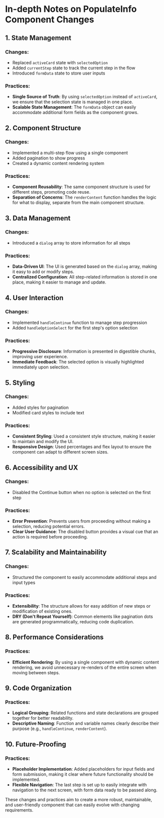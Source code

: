 # In-depth Notes on PopulateInfo Component Changes

## 1. State Management

### Changes:
- Replaced `activeCard` state with `selectedOption`
- Added `currentStep` state to track the current step in the flow
- Introduced `formData` state to store user inputs

### Practices:
- **Single Source of Truth**: By using `selectedOption` instead of `activeCard`, we ensure that the selection state is managed in one place.
- **Scalable State Management**: The `formData` object can easily accommodate additional form fields as the component grows.

## 2. Component Structure

### Changes:
- Implemented a multi-step flow using a single component
- Added pagination to show progress
- Created a dynamic content rendering system

### Practices:
- **Component Reusability**: The same component structure is used for different steps, promoting code reuse.
- **Separation of Concerns**: The `renderContent` function handles the logic for what to display, separate from the main component structure.

## 3. Data Management

### Changes:
- Introduced a `dialog` array to store information for all steps

### Practices:
- **Data-Driven UI**: The UI is generated based on the `dialog` array, making it easy to add or modify steps.
- **Centralized Configuration**: All step-related information is stored in one place, making it easier to manage and update.

## 4. User Interaction

### Changes:
- Implemented `handleContinue` function to manage step progression
- Added `handleOptionSelect` for the first step's option selection

### Practices:
- **Progressive Disclosure**: Information is presented in digestible chunks, improving user experience.
- **Immediate Feedback**: The selected option is visually highlighted immediately upon selection.

## 5. Styling

### Changes:
- Added styles for pagination
- Modified card styles to include text

### Practices:
- **Consistent Styling**: Used a consistent style structure, making it easier to maintain and modify the UI.
- **Responsive Design**: Used percentages and flex layout to ensure the component can adapt to different screen sizes.

## 6. Accessibility and UX

### Changes:
- Disabled the Continue button when no option is selected on the first step

### Practices:
- **Error Prevention**: Prevents users from proceeding without making a selection, reducing potential errors.
- **Clear User Guidance**: The disabled button provides a visual cue that an action is required before proceeding.

## 7. Scalability and Maintainability

### Changes:
- Structured the component to easily accommodate additional steps and input types

### Practices:
- **Extensibility**: The structure allows for easy addition of new steps or modification of existing ones.
- **DRY (Don't Repeat Yourself)**: Common elements like pagination dots are generated programmatically, reducing code duplication.

## 8. Performance Considerations

### Practices:
- **Efficient Rendering**: By using a single component with dynamic content rendering, we avoid unnecessary re-renders of the entire screen when moving between steps.

## 9. Code Organization

### Practices:
- **Logical Grouping**: Related functions and state declarations are grouped together for better readability.
- **Descriptive Naming**: Function and variable names clearly describe their purpose (e.g., `handleContinue`, `renderContent`).

## 10. Future-Proofing

### Practices:
- **Placeholder Implementation**: Added placeholders for input fields and form submission, making it clear where future functionality should be implemented.
- **Flexible Navigation**: The last step is set up to easily integrate with navigation to the next screen, with form data ready to be passed along.

These changes and practices aim to create a more robust, maintainable, and user-friendly component that can easily evolve with changing requirements.
